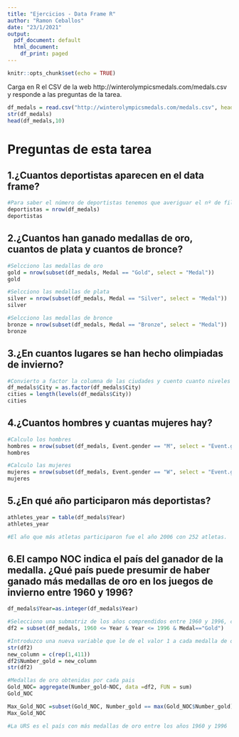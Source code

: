 ```yaml
---
title: "Ejercicios - Data Frame R"
author: "Ramon Ceballos"
date: "23/1/2021"
output:
  pdf_document: default
  html_document:
    df_print: paged
---
```


```r
knitr::opts_chunk$set(echo = TRUE)
```

Carga en R el CSV de la web http://winterolympicsmedals.com/medals.csv y responde a las preguntas de la tarea.

```r
df_medals = read.csv("http://winterolympicsmedals.com/medals.csv", header=TRUE, stringsAsFactors = FALSE)
str(df_medals)
head(df_medals,10)
```


# Preguntas de esta tarea

## 1.¿Cuantos deportistas aparecen en el data frame?
```r
#Para saber el número de deportistas tenemos que averiguar el nº de filas que hay
deportistas = nrow(df_medals)
deportistas
```


## 2.¿Cuantos han ganado medallas de oro, cuantos de plata y cuantos de bronce?

```r
#Selcciono las medallas de oro
gold = nrow(subset(df_medals, Medal == "Gold", select = "Medal"))
gold

#Selcciono las medallas de plata
silver = nrow(subset(df_medals, Medal == "Silver", select = "Medal"))
silver

#Selcciono las medallas de bronce
bronze = nrow(subset(df_medals, Medal == "Bronze", select = "Medal"))
bronze
```


## 3.¿En cuantos lugares se han hecho olimpiadas de invierno?

```r
#Convierto a factor la columna de las ciudades y cuento cuanto niveles tiene dicho factor
df_medals$City = as.factor(df_medals$City)
cities = length(levels(df_medals$City))
cities
```


## 4.¿Cuantos hombres y cuantas mujeres hay?

```r
#Calculo los hombres
hombres = nrow(subset(df_medals, Event.gender == "M", select = "Event.gender"))
hombres

#Calculo las mujeres
mujeres = nrow(subset(df_medals, Event.gender == "W", select = "Event.gender"))
mujeres

```


## 5.¿En qué año participaron más deportistas?

```r

athletes_year = table(df_medals$Year)
athletes_year

#El año que más atletas participaron fue el año 2006 con 252 atletas.

```


## 6.El campo NOC indica el país del ganador de la medalla. ¿Qué país puede presumir de haber ganado más medallas de oro en los juegos de invierno entre 1960 y 1996?

```r

df_medals$Year=as.integer(df_medals$Year)

#Selecciono una submatriz de los años comprendidos entre 1960 y 1996, con los atletas que ganaron medallas de oro
df2 = subset(df_medals, 1960 <= Year & Year <= 1996 & Medal=="Gold")

#Introduzco una nueva variable que le de el valor 1 a cada medalla de oro
str(df2)
new_column = c(rep(1,411))
df2$Number_gold = new_column
str(df2)

#Medallas de oro obtenidas por cada pais
Gold_NOC= aggregate(Number_gold~NOC, data =df2, FUN = sum)
Gold_NOC

Max_Gold_NOC =subset(Gold_NOC, Number_gold == max(Gold_NOC$Number_gold), select = "NOC")
Max_Gold_NOC

#La URS es el país con más medallas de oro entre los años 1960 y 1996

```


